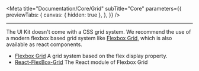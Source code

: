 <Meta
  title="Documentation/Core/Grid"
  subTitle="Core"
  parameters={{
    previewTabs: {
      canvas: { hidden: true },
    },
  }}
/>

<hr/>

The UI Kit doesn't come with a CSS grid system. We recommend the use of
a modern flexbox based grid system like [Flexbox Grid](http://flexboxgrid.com/), which is also
available as react components.

- [Flexbox Grid](http://flexboxgrid.com/) A grid system based on the flex display property.
- [React-FlexBox-Grid](https://roylee0704.github.io/react-flexbox-grid/) The React module of Flexbox Grid

